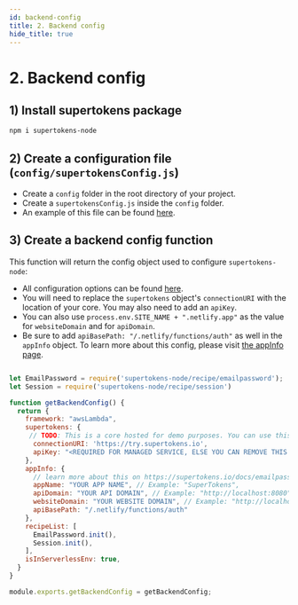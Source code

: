 ```yaml
---
id: backend-config
title: 2. Backend config
hide_title: true
---
```


# 2. Backend config

## 1) Install supertokens package
```bash
npm i supertokens-node
```

## 2) Create a configuration file (`config/supertokensConfig.js`)
- Create a `config` folder in the root directory of your project.
- Create a `supertokensConfig.js` inside the `config` folder.
- An example of this file can be found [here](https://github.com/supertokens/supertokens-auth-react/blob/master/examples/with-netlify/config/supertokensConfig.js).


## 3) Create a backend config function
This function will return the config object used to configure `supertokens-node`:
- All configuration options can be found [here](/docs/nodejs/emailpassword/init).
- You will need to replace the `supertokens` object's `connectionURI` with the location of your core. You may also need to add an `apiKey`.
- You can also use `process.env.SITE_NAME + ".netlify.app"` as the value for `websiteDomain` and for `apiDomain`.
- Be sure to add `apiBasePath: "/.netlify/functions/auth"` as well in the `appInfo` object. To learn more about this config, please visit [the appInfo page](../../appinfo).

```jsx title="/config/supertokensConfig.js"

let EmailPassword = require('supertokens-node/recipe/emailpassword');
let Session = require('supertokens-node/recipe/session')

function getBackendConfig() {
  return {
    framework: "awsLambda",
    supertokens: {
     // TODO: This is a core hosted for demo purposes. You can use this, but make sure to change it to your core instance URI eventually.
      connectionURI: 'https://try.supertokens.io',
      apiKey: "<REQUIRED FOR MANAGED SERVICE, ELSE YOU CAN REMOVE THIS FIELD>"
    },
    appInfo: {
      // learn more about this on https://supertokens.io/docs/emailpassword/appinfo
      appName: "YOUR APP NAME", // Example: "SuperTokens",
      apiDomain: "YOUR API DOMAIN", // Example: "http://localhost:8080",
      websiteDomain: "YOUR WEBSITE DOMAIN", // Example: "http://localhost:8080"
      apiBasePath: "/.netlify/functions/auth"
    },
    recipeList: [
      EmailPassword.init(),
      Session.init(),
    ],
    isInServerlessEnv: true,
  }
}

module.exports.getBackendConfig = getBackendConfig;

```